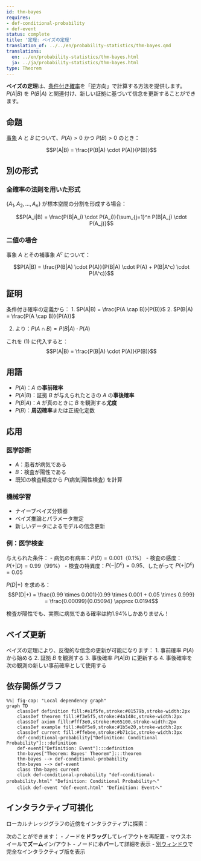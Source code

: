 ```yaml
---
id: thm-bayes
requires:
- def-conditional-probability
- def-event
status: complete
title: '定理: ベイズの定理'
translation_of: ../../en/probability-statistics/thm-bayes.qmd
translations:
  en: ../en/probability-statistics/thm-bayes.html
  ja: ../ja/probability-statistics/thm-bayes.html
type: Theorem
---
```


**ベイズの定理**は、[条件付き確率](def-conditional-probability.qmd)を「逆方向」で計算する方法を提供します。$P(A|B)$ を $P(B|A)$ と関連付け、新しい証拠に基づいて信念を更新することができます。

## 命題

[事象](def-event.qmd) $A$ と $B$ について、$P(A) > 0$ かつ $P(B) > 0$ のとき：

$$P(A|B) = \frac{P(B|A) \cdot P(A)}{P(B)}$$

## 別の形式

### 全確率の法則を用いた形式

$\{A_1, A_2, ..., A_n\}$ が標本空間の分割を形成する場合：

$$P(A_i|B) = \frac{P(B|A_i) \cdot P(A_i)}{\sum_{j=1}^n P(B|A_j) \cdot P(A_j)}$$

### 二値の場合

事象 $A$ とその補事象 $A^c$ について：

$$P(A|B) = \frac{P(B|A) \cdot P(A)}{P(B|A) \cdot P(A) + P(B|A^c) \cdot P(A^c)}$$

## 証明

条件付き確率の定義から：
1. $P(A|B) = \frac{P(A \cap B)}{P(B)}$
2. $P(B|A) = \frac{P(A \cap B)}{P(A)}$

(2) より：$P(A \cap B) = P(B|A) \cdot P(A)$

これを (1) に代入すると：
$$P(A|B) = \frac{P(B|A) \cdot P(A)}{P(B)}$$

## 用語

- $P(A)$：$A$ の**事前確率**
- $P(A|B)$：証拠 $B$ が与えられたときの $A$ の**事後確率**
- $P(B|A)$：$A$ が真のときに $B$ を観測する**尤度**
- $P(B)$：**周辺確率**または正規化定数

## 応用

### 医学診断
- $A$：患者が病気である
- $B$：検査が陽性である
- 既知の検査精度から $P(\text{病気}|\text{陽性検査})$ を計算

### 機械学習
- ナイーブベイズ分類器
- ベイズ推論とパラメータ推定
- 新しいデータによるモデルの信念更新

### 例：医学検査

与えられた条件：
- 病気の有病率：$P(D) = 0.001$（0.1%）
- 検査の感度：$P(+|D) = 0.99$（99%）
- 検査の特異度：$P(-|D^c) = 0.95$、したがって $P(+|D^c) = 0.05$

$P(D|+)$ を求める：
$$P(D|+) = \frac{0.99 \times 0.001}{0.99 \times 0.001 + 0.05 \times 0.999} = \frac{0.00099}{0.05094} \approx 0.0194$$

検査が陽性でも、実際に病気である確率は約1.94%しかありません！

## ベイズ更新

ベイズの定理により、反復的な信念の更新が可能になります：
1. 事前確率 $P(A)$ から始める
2. 証拠 $B$ を観測する
3. 事後確率 $P(A|B)$ に更新する
4. 事後確率を次の観測の新しい事前確率として使用する

## 依存関係グラフ

```mermaid
%%| fig-cap: "Local dependency graph"
graph TD
    classDef definition fill:#e1f5fe,stroke:#01579b,stroke-width:2px
    classDef theorem fill:#f3e5f5,stroke:#4a148c,stroke-width:2px
    classDef axiom fill:#fff3e0,stroke:#e65100,stroke-width:2px
    classDef example fill:#e8f5e9,stroke:#1b5e20,stroke-width:2px
    classDef current fill:#ffebee,stroke:#b71c1c,stroke-width:3px
    def-conditional-probability["Definition: Conditional Probability"]:::definition
    def-event["Definition: Event"]:::definition
    thm-bayes["Theorem: Bayes' Theorem"]:::theorem
    thm-bayes --> def-conditional-probability
    thm-bayes --> def-event
    class thm-bayes current
    click def-conditional-probability "def-conditional-probability.html" "Definition: Conditional Probabilityへ"
    click def-event "def-event.html" "Definition: Eventへ"
```

## インタラクティブ可視化

ローカルナレッジグラフの近傍をインタラクティブに探索：

::: {.graph-viz data-id="thm-bayes" data-width="700" data-height="500"}
:::

次のことができます：
- ノードを**ドラッグ**してレイアウトを再配置
- マウスホイールで**ズーム**イン/アウト
- ノードに**ホバー**して詳細を表示
- [別ウィンドウ](../../output/interactive/thm-bayes.html){target="_blank"}で完全なインタラクティブ版を表示
